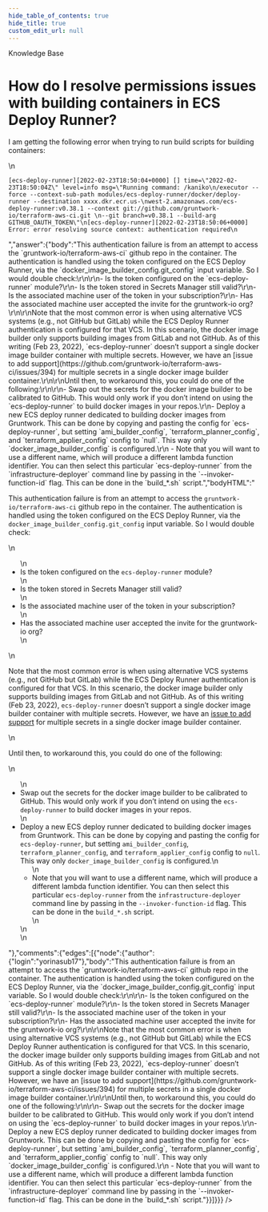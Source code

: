 ```yaml
---
hide_table_of_contents: true
hide_title: true
custom_edit_url: null
---
```



<CenterLayout>
<span class="title">Knowledge Base</span>
<h1>How do I resolve permissions issues with building containers in ECS Deploy Runner?</h1>
<GitHub json={{"id":"D_kwDOF8slf84AO3hP","number":223,"author":{"login":"yorinasub17"},"title":"How do I resolve permissions issues with building containers in ECS Deploy Runner?","body":"I am getting the following error when trying to run build scripts for building containers:\r\n\r\n```\r\n[ecs-deploy-runner][2022-02-23T18:50:04+0000] [] time=\"2022-02-23T18:50:04Z\" level=info msg=\"Running command: /kaniko\r\n/executor --force --context-sub-path modules/ecs-deploy-runner/docker/deploy-runner --destination xxxx.dkr.ecr.us-\r\nwest-2.amazonaws.com/ecs-deploy-runner:v0.38.1 --context git://github.com/gruntwork-io/terraform-aws-ci.git \r\n--git branch=v0.38.1 --build-arg GITHUB_OAUTH_TOKEN\"\r\n[ecs-deploy-runner][2022-02-23T18:50:06+0000] Error: error resolving source context: authentication required\r\n```","bodyHTML":"<p dir=\"auto\">I am getting the following error when trying to run build scripts for building containers:</p>\n<div class=\"snippet-clipboard-content notranslate position-relative overflow-auto\" data-snippet-clipboard-copy-content=\"[ecs-deploy-runner][2022-02-23T18:50:04+0000] [] time=&quot;2022-02-23T18:50:04Z&quot; level=info msg=&quot;Running command: /kaniko\n/executor --force --context-sub-path modules/ecs-deploy-runner/docker/deploy-runner --destination xxxx.dkr.ecr.us-\nwest-2.amazonaws.com/ecs-deploy-runner:v0.38.1 --context git://github.com/gruntwork-io/terraform-aws-ci.git \n--git branch=v0.38.1 --build-arg GITHUB_OAUTH_TOKEN&quot;\n[ecs-deploy-runner][2022-02-23T18:50:06+0000] Error: error resolving source context: authentication required\"><pre class=\"notranslate\"><code>[ecs-deploy-runner][2022-02-23T18:50:04+0000] [] time=\"2022-02-23T18:50:04Z\" level=info msg=\"Running command: /kaniko\n/executor --force --context-sub-path modules/ecs-deploy-runner/docker/deploy-runner --destination xxxx.dkr.ecr.us-\nwest-2.amazonaws.com/ecs-deploy-runner:v0.38.1 --context git://github.com/gruntwork-io/terraform-aws-ci.git \n--git branch=v0.38.1 --build-arg GITHUB_OAUTH_TOKEN\"\n[ecs-deploy-runner][2022-02-23T18:50:06+0000] Error: error resolving source context: authentication required\n</code></pre></div>","answer":{"body":"This authentication failure is from an attempt to access the `gruntwork-io/terraform-aws-ci` github repo in the container. The authentication is handled using the token configured on the ECS Deploy Runner, via the `docker_image_builder_config.git_config` input variable. So I would double check:\r\n\r\n- Is the token configured on the `ecs-deploy-runner` module?\r\n- Is the token stored in Secrets Manager still valid?\r\n- Is the associated machine user of the token in your subscription?\r\n- Has the associated machine user accepted the invite for the gruntwork-io org?\r\n\r\nNote that the most common error is when using alternative VCS systems (e.g., not GitHub but GitLab) while the ECS Deploy Runner authentication is configured for that VCS. In this scenario, the docker image builder only supports building images from GitLab and not GitHub. As of this writing (Feb 23, 2022), `ecs-deploy-runner` doesn’t support a single docker image builder container with multiple secrets. However, we have an [issue to add support](https://github.com/gruntwork-io/terraform-aws-ci/issues/394) for multiple secrets in a single docker image builder container.\r\n\r\nUntil then, to workaround this, you could do one of the following:\r\n\r\n- Swap out the secrets for the docker image builder to be calibrated to GitHub. This would only work if you don’t intend on using the `ecs-deploy-runner` to build docker images in your repos.\r\n- Deploy a new ECS deploy runner dedicated to building docker images from Gruntwork. This can be done by copying and pasting the config for `ecs-deploy-runner`, but setting `ami_builder_config`, `terraform_planner_config`, and `terraform_applier_config` config to `null`. This way only `docker_image_builder_config` is configured.\r\n    - Note that you will want to use a different name, which will produce a different lambda function identifier. You can then select this particular `ecs-deploy-runner` from the `infrastructure-deployer` command line by passing in the `--invoker-function-id` flag. This can be done in the `build_*.sh` script.","bodyHTML":"<p dir=\"auto\">This authentication failure is from an attempt to access the <code class=\"notranslate\">gruntwork-io/terraform-aws-ci</code> github repo in the container. The authentication is handled using the token configured on the ECS Deploy Runner, via the <code class=\"notranslate\">docker_image_builder_config.git_config</code> input variable. So I would double check:</p>\n<ul dir=\"auto\">\n<li>Is the token configured on the <code class=\"notranslate\">ecs-deploy-runner</code> module?</li>\n<li>Is the token stored in Secrets Manager still valid?</li>\n<li>Is the associated machine user of the token in your subscription?</li>\n<li>Has the associated machine user accepted the invite for the gruntwork-io org?</li>\n</ul>\n<p dir=\"auto\">Note that the most common error is when using alternative VCS systems (e.g., not GitHub but GitLab) while the ECS Deploy Runner authentication is configured for that VCS. In this scenario, the docker image builder only supports building images from GitLab and not GitHub. As of this writing (Feb 23, 2022), <code class=\"notranslate\">ecs-deploy-runner</code> doesn’t support a single docker image builder container with multiple secrets. However, we have an <a href=\"https://github.com/gruntwork-io/terraform-aws-ci/issues/394\">issue to add support</a> for multiple secrets in a single docker image builder container.</p>\n<p dir=\"auto\">Until then, to workaround this, you could do one of the following:</p>\n<ul dir=\"auto\">\n<li>Swap out the secrets for the docker image builder to be calibrated to GitHub. This would only work if you don’t intend on using the <code class=\"notranslate\">ecs-deploy-runner</code> to build docker images in your repos.</li>\n<li>Deploy a new ECS deploy runner dedicated to building docker images from Gruntwork. This can be done by copying and pasting the config for <code class=\"notranslate\">ecs-deploy-runner</code>, but setting <code class=\"notranslate\">ami_builder_config</code>, <code class=\"notranslate\">terraform_planner_config</code>, and <code class=\"notranslate\">terraform_applier_config</code> config to <code class=\"notranslate\">null</code>. This way only <code class=\"notranslate\">docker_image_builder_config</code> is configured.\n<ul dir=\"auto\">\n<li>Note that you will want to use a different name, which will produce a different lambda function identifier. You can then select this particular <code class=\"notranslate\">ecs-deploy-runner</code> from the <code class=\"notranslate\">infrastructure-deployer</code> command line by passing in the <code class=\"notranslate\">--invoker-function-id</code> flag. This can be done in the <code class=\"notranslate\">build_*.sh</code> script.</li>\n</ul>\n</li>\n</ul>"},"comments":{"edges":[{"node":{"author":{"login":"yorinasub17"},"body":"This authentication failure is from an attempt to access the `gruntwork-io/terraform-aws-ci` github repo in the container. The authentication is handled using the token configured on the ECS Deploy Runner, via the `docker_image_builder_config.git_config` input variable. So I would double check:\r\n\r\n- Is the token configured on the `ecs-deploy-runner` module?\r\n- Is the token stored in Secrets Manager still valid?\r\n- Is the associated machine user of the token in your subscription?\r\n- Has the associated machine user accepted the invite for the gruntwork-io org?\r\n\r\nNote that the most common error is when using alternative VCS systems (e.g., not GitHub but GitLab) while the ECS Deploy Runner authentication is configured for that VCS. In this scenario, the docker image builder only supports building images from GitLab and not GitHub. As of this writing (Feb 23, 2022), `ecs-deploy-runner` doesn’t support a single docker image builder container with multiple secrets. However, we have an [issue to add support](https://github.com/gruntwork-io/terraform-aws-ci/issues/394) for multiple secrets in a single docker image builder container.\r\n\r\nUntil then, to workaround this, you could do one of the following:\r\n\r\n- Swap out the secrets for the docker image builder to be calibrated to GitHub. This would only work if you don’t intend on using the `ecs-deploy-runner` to build docker images in your repos.\r\n- Deploy a new ECS deploy runner dedicated to building docker images from Gruntwork. This can be done by copying and pasting the config for `ecs-deploy-runner`, but setting `ami_builder_config`, `terraform_planner_config`, and `terraform_applier_config` config to `null`. This way only `docker_image_builder_config` is configured.\r\n    - Note that you will want to use a different name, which will produce a different lambda function identifier. You can then select this particular `ecs-deploy-runner` from the `infrastructure-deployer` command line by passing in the `--invoker-function-id` flag. This can be done in the `build_*.sh` script."}}]}}} />

</CenterLayout>
  

<!-- ##DOCS-SOURCER-START
{
  "sourcePlugin": "github-discussions",
  "hash": "9297f96d4efcc108573ed1feeeec1f18"
}
##DOCS-SOURCER-END -->
